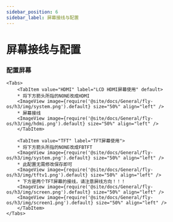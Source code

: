 ```yaml
---
sidebar_position: 6
sidebar_label: 屏幕接线与配置
---
```



# 屏幕接线与配置

### 配置屏幕

    <Tabs>
        <TabItem value="HDMI" label="LCD HDMI屏幕使用" default>
        * 将下方箭头所指的NONE改成HDMI
        <ImageView image={require('@site/docs/General/fly-os/h3/img/system.png').default} size="50%" align="left" />
        * 屏幕接线
        <ImageView image={require('@site/docs/General/fly-os/h3/img/hdmi.png').default} size="50%" align="left" />
        </TabItem>

        <TabItem value="TFT" label="TFT屏幕使用">
        * 将下方箭头所指的NONE改成FBTFT
        <ImageView image={require('@site/docs/General/fly-os/h3/img/system.png').default} size="50%" align="left" />
        * 此配置无需修改保存即可
        <ImageView image={require('@site/docs/General/fly-os/h3/img/tftv1.png').default} size="50%" align="left" />
        * 下方是两个TFT屏幕的接线，请注意屏线方向！！！ 
        <ImageView image={require('@site/docs/General/fly-os/h3/img/screen.png').default} size="50%" align="left" />
        <ImageView image={require('@site/docs/General/fly-os/h3/img/screen1.png').default} size="50%" align="left" />
        </TabItem>
    </Tabs>
